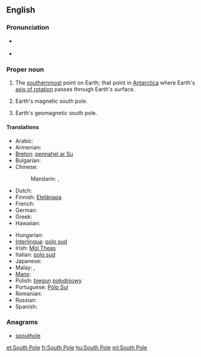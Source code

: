 {{also|south pole}}
==English==
{{wikipedia}}

===Pronunciation===
* {{a|UK}} {{IPA|/ˈsaʊθˌpəʊl/}}
* {{a|US}} {{IPA|/ˈsaʊθˌpoʊl/}}

===Proper noun===
{{en-proper noun|head=[[south|South]] [[pole|Pole]]}}

# {{context|geography|lang=en}} The [[southernmost]] point on Earth; that point in [[Antarctica]] where Earth's [[axis of rotation]] passes through Earth's surface.
# {{context|geography|lang=en}} Earth's magnetic south pole.
# {{context|geography|lang=en}} Earth's geomagnetic south pole.

====Translations====
{{trans-top|the southernmost point on Earth}}
* Arabic: {{t-|ar|القطب الجنوبي|m|tr=al-quṭb al-janūbiyy|sc=Arab}}
* Armenian: {{t-|hy|Հարավային բևեռ|tr=Haravayin beveṙ}}
* [[Breton]]: [[pennahel ar Su]] {{g|m}}
* Bulgarian: {{t-|bg|Южен полюс|m|tr=Júžen póljus|sc=Cyrl}}
* Chinese:
*: Mandarin: {{t|cmn|南極|sc=Hani}}, {{t|cmn|南极|tr=nánjí|sc=Hani}}
* Dutch: {{t+|nl|Zuidpool|m}}
* Finnish: [[Etelänapa]]
* French: {{t+|fr|pôle Sud|m}}
* German: {{t+|de|Südpol|m}}
* Greek: {{t-|el|Νότιος Πόλος|m|tr=Nótios Pólos|sc=Grek}}
* Hawaiian: {{tø|haw|Wēlau Hema}}
{{trans-mid}}
* Hungarian: {{t+|hu|Déli-sark}}
* [[Interlingua]]: [[polo sud]]
* Irish: [[Mol Theas]]
* Italian: [[polo sud]] {{g|m}}
* Japanese: {{t+|ja|南極|tr=なんきょく, nankyoku|sc=Jpan}}
* Malay: {{t-|ms|Kutub Janubi}}, {{t-|ms|Kutub Selatan}}
* [[Manx]]: {{t-|gv|Ard y Jiass|m}}
* Polish: [[biegun]] [[południowy]] {{g|m}}
* Portuguese: [[Pólo Sul]] {{g|m}}
* Romanian: {{t-|ro|Polul Sud|m}}
* Russian: {{t-|ru|Южный полюс|m|tr=Júžnyj póljus|sc=Cyrl}}
* Spanish: {{t-|es|polo Sur|m}}
{{trans-bottom}}

===Anagrams===
* [[spouthole#English|spouthole]]

[[et:South Pole]]
[[fr:South Pole]]
[[hu:South Pole]]
[[ml:South Pole]]